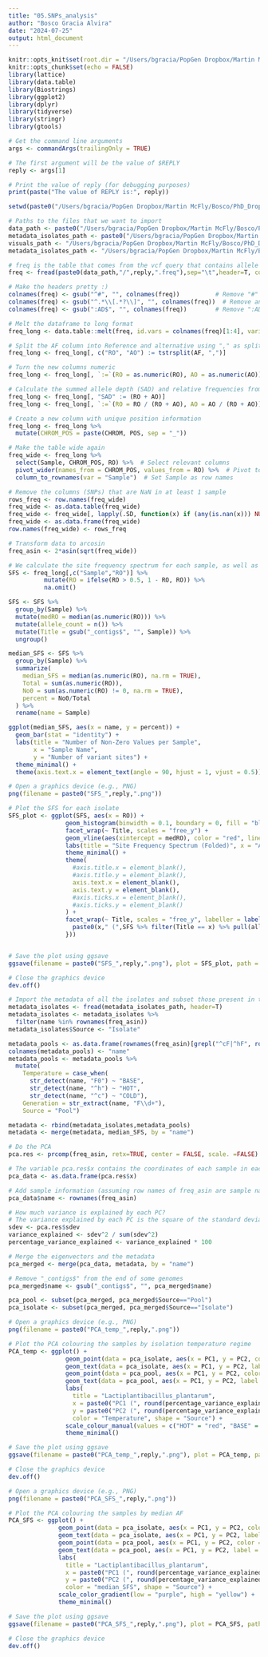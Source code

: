 ```yaml
---
title: "05.SNPs_analysis"
author: "Bosco Gracia Alvira"
date: "2024-07-25"
output: html_document
---
```


```r
knitr::opts_knit$set(root.dir = "/Users/bgracia/PopGen Dropbox/Martin McFly/Bosco/PhD_Dropbox/Microbiome_pangenomic_analysis/data")
knitr::opts_chunk$set(echo = FALSE)
library(lattice)
library(data.table)
library(Biostrings)
library(ggplot2)
library(dplyr)
library(tidyverse)
library(stringr)
library(gtools)

```

```r

# Get the command line arguments
args <- commandArgs(trailingOnly = TRUE)

# The first argument will be the value of $REPLY
reply <- args[1]

# Print the value of reply (for debugging purposes)
print(paste("The value of REPLY is:", reply))

setwd(paste0("/Users/bgracia/PopGen Dropbox/Martin McFly/Bosco/PhD_Dropbox/Microbiome_pangenomic_analysis/data/",reply,"/SNPs_analysis"))

```


```r

# Paths to the files that we want to import
data_path <- paste0("/Users/bgracia/PopGen Dropbox/Martin McFly/Bosco/PhD_Dropbox/Microbiome_pangenomic_analysis/data/",reply,"/SNPs_analysis")
metadata_isolates_path <- paste0("/Users/bgracia/PopGen Dropbox/Martin McFly/Bosco/PhD_Dropbox/Microbiome_pangenomic_analysis/data/",reply,"/Anvio_pangen/Anvio_misc.tsv")
visuals_path <- "/Users/bgracia/PopGen Dropbox/Martin McFly/Bosco/PhD_Dropbox/Microbiome_pangenomic_analysis/visuals"
metadata_isolates_path <- "/Users/bgracia/PopGen Dropbox/Martin McFly/Bosco/PhD_Dropbox/Microbiome_pangenomic_analysis/data/Anvio_misc.tsv"

# freq is the table that comes from the vcf query that contains allele frequencies for each sample
freq <- fread(paste0(data_path,"/",reply,".freq"),sep="\t",header=T, colClasses = "character")

# Make the headers pretty :)
colnames(freq) <- gsub("^#", "", colnames(freq))          # Remove "#"
colnames(freq) <- gsub("^.*\\[.*?\\]", "", colnames(freq))  # Remove anything between brackets
colnames(freq) <- gsub(":AD$", "", colnames(freq))        # Remove ":AD"

```


```r

# Melt the dataframe to long format
freq_long <- data.table::melt(freq, id.vars = colnames(freq)[1:4], variable.name = "Sample", value.name = "AF")

# Split the AF column into Reference and alternative using "," as splitting element
freq_long <- freq_long[, c("RO", "AO") := tstrsplit(AF, ",")]

# Turn the new columns numeric
freq_long <- freq_long[, `:=`(RO = as.numeric(RO), AO = as.numeric(AO))]

# Calculate the summed allele depth (SAD) and relative frequencies from absolute number of counts
freq_long <- freq_long[, "SAD" := (RO + AO)]
freq_long <- freq_long[, `:=`(RO = RO / (RO + AO), AO = AO / (RO + AO))]

# Create a new column with unique position information
freq_long <- freq_long %>%
  mutate(CHROM_POS = paste(CHROM, POS, sep = "_"))

# Make the table wide again
freq_wide <- freq_long %>%
  select(Sample, CHROM_POS, RO) %>%  # Select relevant columns
  pivot_wider(names_from = CHROM_POS, values_from = RO) %>%  # Pivot to wide format
  column_to_rownames(var = "Sample")  # Set Sample as row names

# Remove the columns (SNPs) that are NaN in at least 1 sample
rows_freq <- row.names(freq_wide)
freq_wide <- as.data.table(freq_wide)
freq_wide <- freq_wide[, lapply(.SD, function(x) if (any(is.nan(x))) NULL else x), .SDcols = names(freq_wide)]
freq_wide <- as.data.frame(freq_wide)
row.names(freq_wide) <- rows_freq

# Transform data to arcosin
freq_asin <- 2*asin(sqrt(freq_wide))

```

```r

# We calculate the site frequency spectrum for each sample, as well as the median allele frequency
SFS <- freq_long[,c("Sample","RO")] %>%
          mutate(RO = ifelse(RO > 0.5, 1 - RO, RO)) %>%
          na.omit()

SFS <- SFS %>%
  group_by(Sample) %>%
  mutate(medRO = median(as.numeric(RO))) %>%
  mutate(allele_count = n()) %>%
  mutate(Title = gsub("_contigs$", "", Sample)) %>%
  ungroup()

median_SFS <- SFS %>%
  group_by(Sample) %>%
  summarize(
    median_SFS = median(as.numeric(RO), na.rm = TRUE),
    Total = sum(as.numeric(RO)),
    No0 = sum(as.numeric(RO) != 0, na.rm = TRUE),
    percent = No0/Total
  ) %>%
  rename(name = Sample)

ggplot(median_SFS, aes(x = name, y = percent)) +
  geom_bar(stat = "identity") +
  labs(title = "Number of Non-Zero Values per Sample",
       x = "Sample Name",
       y = "Number of variant sites") +
  theme_minimal() +
  theme(axis.text.x = element_text(angle = 90, hjust = 1, vjust = 0.5))

# Open a graphics device (e.g., PNG)
png(filename = paste0("SFS_",reply,".png"))

# Plot the SFS for each isolate
SFS_plot <- ggplot(SFS, aes(x = RO)) +
                geom_histogram(binwidth = 0.1, boundary = 0, fill = "blue", color = "black") +
                facet_wrap(~ Title, scales = "free_y") +
                geom_vline(aes(xintercept = medRO), color = "red", linetype = "dashed") +
                labs(title = "Site Frequency Spectrum (Folded)", x = "Allele Frequency (0-0.5)", y = "Count") +
                theme_minimal() +
                theme(
                  #axis.title.x = element_blank(),
                  #axis.title.y = element_blank(),
                  axis.text.x = element_blank(),
                  axis.text.y = element_blank(),
                  #axis.ticks.x = element_blank(),
                  #axis.ticks.y = element_blank()
                ) +
                facet_wrap(~ Title, scales = "free_y", labeller = labeller(Title = function(x) {
                  paste0(x," (",SFS %>% filter(Title == x) %>% pull(allele_count) %>% unique(),")")
                }))


# Save the plot using ggsave
ggsave(filename = paste0("SFS_",reply,".png"), plot = SFS_plot, path = visuals_path, width = 8, height = 6, dpi = 300)

# Close the graphics device
dev.off()

```


```r

# Import the metadata of all the isolates and subset those present in the PCA
metadata_isolates <- fread(metadata_isolates_path, header=T)
metadata_isolates <- metadata_isolates %>%
  filter(name %in% rownames(freq_asin))
metadata_isolates$Source <- "Isolate"

metadata_pools <- as.data.frame(rownames(freq_asin)[grepl("^cF|^hF", rownames(freq_asin))])
colnames(metadata_pools) <- "name"
metadata_pools <- metadata_pools %>%
  mutate(
    Temperature = case_when(
      str_detect(name, "F0") ~ "BASE",
      str_detect(name, "^h") ~ "HOT",
      str_detect(name, "^c") ~ "COLD"),
    Generation = str_extract(name, "F\\d+"),
    Source = "Pool")

metadata <- rbind(metadata_isolates,metadata_pools)
metadata <- merge(metadata, median_SFS, by = "name")

```


```r

# Do the PCA 
pca.res <- prcomp(freq_asin, retx=TRUE, center = FALSE, scale. =FALSE)

# The variable pca.res$x contains the coordinates of each sample in each PC
pca_data <- as.data.frame(pca.res$x)

# Add sample information (assuming row names of freq_asin are sample names)
pca_data$name <- rownames(freq_asin)

# How much variance is explained by each PC? 
# The variance explained by each PC is the square of the standard deviations divided by the total variance.
sdev <- pca.res$sdev
variance_explained <- sdev^2 / sum(sdev^2)
percentage_variance_explained <- variance_explained * 100

```


```r

# Merge the eigenvectors and the metadata
pca_merged <- merge(pca_data, metadata, by = "name")

# Remove "_contigs$" from the end of some genomes
pca_merged$name <- gsub("_contigs$", "", pca_merged$name)

pca_pool <- subset(pca_merged, pca_merged$Source=="Pool")
pca_isolate <- subset(pca_merged, pca_merged$Source=="Isolate")

# Open a graphics device (e.g., PNG)
png(filename = paste0("PCA_temp_",reply,".png"))

# Plot the PCA colouring the samples by isolation temperature regime
PCA_temp <- ggplot() +
                geom_point(data = pca_isolate, aes(x = PC1, y = PC2, color = Temperature, shape = Source), size = 1, alpha = 0.4) +
                geom_text(data = pca_isolate, aes(x = PC1, y = PC2, label = name, color = Temperature), size = 1.5, hjust = -0.5) +
                geom_point(data = pca_pool, aes(x = PC1, y = PC2, color = Temperature, shape = Source), size = 2) +
                geom_text(data = pca_pool, aes(x = PC1, y = PC2, label = name, color = Temperature), size = 1.5, hjust = -0.5) +
                labs(
                  title = "Lactiplantibacillus_plantarum",
                  x = paste0("PC1 (", round(percentage_variance_explained[1], 2), "% variance)"),
                  y = paste0("PC2 (", round(percentage_variance_explained[2], 2), "% variance)"),
                  color = "Temperature", shape = "Source") +
                scale_colour_manual(values = c("HOT" = "red", "BASE" = "grey", "COLD" = "lightblue", "COLD-CONSTANT" = "blue")) +
                theme_minimal()

# Save the plot using ggsave
ggsave(filename = paste0("PCA_temp_",reply,".png"), plot = PCA_temp, path = visuals_path, width = 6, height = 4, dpi = 300)

# Close the graphics device
dev.off()

# Open a graphics device (e.g., PNG)
png(filename = paste0("PCA_SFS_",reply,".png"))

# Plot the PCA colouring the samples by median AF
PCA_SFS <- ggplot() +
              geom_point(data = pca_isolate, aes(x = PC1, y = PC2, color = median_SFS, shape = Source), size = 1, alpha = 0.4) +
              geom_text(data = pca_isolate, aes(x = PC1, y = PC2, label = name, color = median_SFS), size = 1.5, hjust = -0.5) +
              geom_point(data = pca_pool, aes(x = PC1, y = PC2, color = median_SFS, shape = Source), size = 2) +
              geom_text(data = pca_pool, aes(x = PC1, y = PC2, label = name, color = median_SFS), size = 1.5, hjust = -0.5) +
              labs(
                title = "Lactiplantibacillus_plantarum",
                x = paste0("PC1 (", round(percentage_variance_explained[1], 2), "% variance)"),
                y = paste0("PC2 (", round(percentage_variance_explained[2], 2), "% variance)"),
                color = "median_SFS", shape = "Source") +
              scale_color_gradient(low = "purple", high = "yellow") +
              theme_minimal()

# Save the plot using ggsave
ggsave(filename = paste0("PCA_SFS_",reply,".png"), plot = PCA_SFS, path = visuals_path, width = 6, height = 4, dpi = 300)

# Close the graphics device
dev.off()

```


